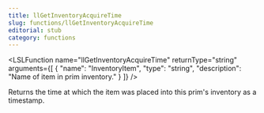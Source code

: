 ```yaml
---
title: llGetInventoryAcquireTime
slug: functions/llGetInventoryAcquireTime
editorial: stub
category: functions
---
```


<LSLFunction
	name="llGetInventoryAcquireTime"
	returnType="string"
	arguments={[
	{
		"name": "InventoryItem",
		"type": "string",
		"description": "Name of item in prim inventory."
	}
]}
/>

Returns the time at which the item was placed into this prim's inventory as a timestamp.
